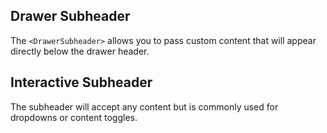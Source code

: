 
## Drawer Subheader

The `<DrawerSubheader>` allows you to pass custom content that will appear directly below the drawer header.

<BasicDrawerSubheader />

## Interactive Subheader

The subheader will accept any content but is commonly used for dropdowns or content toggles.

<ComplexDrawerSubheader />
